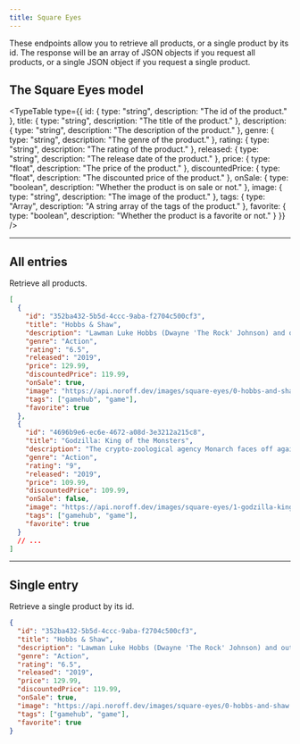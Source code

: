```yaml
---
title: Square Eyes
---
```



These endpoints allow you to retrieve all products, or a single product by its id. The response will be an array of JSON objects if you request all products, or a single JSON object if you request a single product.

## The Square Eyes model

<TypeTable
  type={{
    id: { type: "string", description: "The id of the product." },
    title: { type: "string", description: "The title of the product." },
    description: { type: "string", description: "The description of the product." },
    genre: { type: "string", description: "The genre of the product." },
    rating: { type: "string", description: "The rating of the product." },
    released: { type: "string", description: "The release date of the product." },
    price: { type: "float", description: "The price of the product." },
    discountedPrice: { type: "float", description: "The discounted price of the product." },
    onSale: { type: "boolean", description: "Whether the product is on sale or not." },
    image: { type: "string", description: "The image of the product." },
    tags: { type: "Array<string>", description: "A string array of the tags of the product." },
    favorite: { type: "boolean", description: "Whether the product is a favorite or not." }
  }}
/>

<Hr />

## All entries

<EndpointDetails path="/square-eyes" />

Retrieve all products.

```json title="Response"
[
  {
    "id": "352ba432-5b5d-4ccc-9aba-f2704c500cf3",
    "title": "Hobbs & Shaw",
    "description": "Lawman Luke Hobbs (Dwayne 'The Rock' Johnson) and outcast Deckard Shaw (Jason Statham) form an unlikely alliance when a cyber-genetically enhanced villain threatens the future of humanity.",
    "genre": "Action",
    "rating": "6.5",
    "released": "2019",
    "price": 129.99,
    "discountedPrice": 119.99,
    "onSale": true,
    "image": "https://api.noroff.dev/images/square-eyes/0-hobbs-and-shaw.jpg",
    "tags": ["gamehub", "game"],
    "favorite": true
  },
  {
    "id": "4696b9e6-ec6e-4672-a08d-3e3212a215c8",
    "title": "Godzilla: King of the Monsters",
    "description": "The crypto-zoological agency Monarch faces off against a battery of god-sized monsters, including the mighty Godzilla, who collides with Mothra, Rodan, and his ultimate nemesis, the three-headed King Ghidorah.",
    "genre": "Action",
    "rating": "9",
    "released": "2019",
    "price": 109.99,
    "discountedPrice": 109.99,
    "onSale": false,
    "image": "https://api.noroff.dev/images/square-eyes/1-godzilla-king-of-monsters.jpg",
    "tags": ["gamehub", "game"],
    "favorite": true
  }
  // ...
]
```

<Hr />

## Single entry

<EndpointDetails path="/square-eyes/<id>" />

Retrieve a single product by its id.

```json title="Response"
{
  "id": "352ba432-5b5d-4ccc-9aba-f2704c500cf3",
  "title": "Hobbs & Shaw",
  "description": "Lawman Luke Hobbs (Dwayne 'The Rock' Johnson) and outcast Deckard Shaw (Jason Statham) form an unlikely alliance when a cyber-genetically enhanced villain threatens the future of humanity.",
  "genre": "Action",
  "rating": "6.5",
  "released": "2019",
  "price": 129.99,
  "discountedPrice": 119.99,
  "onSale": true,
  "image": "https://api.noroff.dev/images/square-eyes/0-hobbs-and-shaw.jpg",
  "tags": ["gamehub", "game"],
  "favorite": true
}
```
